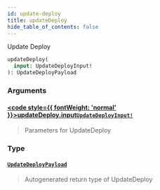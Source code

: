 ```yaml
---
id: update-deploy
title: updateDeploy
hide_table_of_contents: false
---
```








Update Deploy

```graphql
updateDeploy(
  input: UpdateDeployInput!
): UpdateDeployPayload
```


### Arguments

#### [<code style={{ fontWeight: 'normal' }}>updateDeploy.<b>input</b></code>](#)<Bullet />[`UpdateDeployInput!`](/api/graphql/documentation/inputs/update-deploy-input) <Badge class="secondary" text="non-null"/> <Badge class="secondary" text="input"/>
> Parameters for UpdateDeploy
> 

### Type

#### [`UpdateDeployPayload`](/api/graphql/documentation/objects/update-deploy-payload) <Badge class="secondary" text="object"/>
> Autogenerated return type of UpdateDeploy
> 





